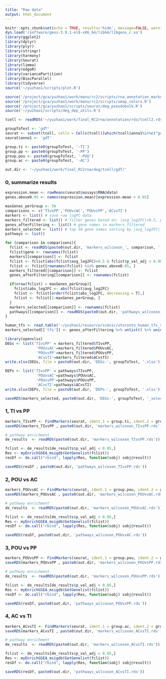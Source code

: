 ```yaml
---
title: "Raw data"
output: html_document
---
```


```r
knitr::opts_chunk$set(echo = TRUE, results='hide', message=FALSE, warning=FALSE, fig.height = 7, fig.width = 7)
dyn.load('/software/geos-3.9.1-el8-x86_64/lib64/libgeos_c.so')
library(ggplot2)
library(dplyr)
library(plyr)
library(stringr)
library(harmony)
library(Seurat)
library(limma)
library(edgeR)
library(variancePartition)
library(BiocParallel)
library(tidyverse)
source('~/yuzhao1/scripts/plot.R')
```

```r
source('/project/gca/yuzhao1/work/manu/rc2/scripts/rna_annotation_markers.R')
source('/project/gca/yuzhao1/work/manu/rc2/scripts/umap_colors.R')
source('/project/gca/yuzhao1/scripts/seurat/deg_pseudobulk.R')
source('~/yuzhao1/scripts/deg_dep_utils.R')
```

```r
tcell <- readRDS('~/yuzhao1/work/final_RC2rna/annotation/rds/tcell2.rds')
```

```r
groupToTest <- 'gdT'
seurat <- subset(tcell, cells = Cells(tcell)[which(tcell$anno1%in%c("gdT"))])
seurat$anno1 <- 'gdT'

group.ti <- paste0(groupToTest, '-TI')
group.pp <- paste0(groupToTest, '-PP')
group.pou <- paste0(groupToTest, '-POU')
group.ac <- paste0(groupToTest, '-AC')
```

```r
out.dir <- '~/yuzhao1/work/final_RC2rna/deg/tcell/gdT/'
```

### 0, summarize results

```r
expression.mean <- rowMeans(seurat@assays$RNA@data)
genes.above0.05 <- names(expression.mean)[expression.mean > 0.05]
```

```r
maxGenes_perGroup <- 50
comparisons <- c('TIvsPP','POUvsAC','POUvsPP','ACvsTI')
markers <- list() # save raw logFC data
markers_filtered <- list() # filter genes based on: |avg_log2FC|>0.5, p_val_adj < 0.001, expression.mean > 0.05
genes_afterFiltering <- list() # gene names in markers_filtered
markers_selected <- list() # top 50 gene names sorting by |avg_log2FC| per group
pathways <- list()

for (comparison in comparisons){
  fclist <- readRDS(paste0(out.dir, 'markers_wilcoxon_', comparison, '.rds'))
  fclist$gene <- rownames(fclist)
  markers[[comparison]] <- fclist
  fclist <- fclist[abs(fclist$avg_log2FC)>0.5 & fclist$p_val_adj < 0.001, ]
  fclist <- fclist[rownames(fclist) %in% genes.above0.05, ]
  markers_filtered[[comparison]] <- fclist
  genes_afterFiltering[[comparison]] <- rownames(fclist)

  if(nrow(fclist) > maxGenes_perGroup){
    fclist$abs_log2FC <- abs(fclist$avg_log2FC)
    fclist <- fclist[order(fclist$abs_log2FC, decreasing = T),]
    fclist <- fclist[1:maxGenes_perGroup, ]
  }
  markers_selected[[comparison]] <- rownames(fclist)
  pathways[[comparison]] <- readRDS(paste0(out.dir, 'pathways_wilcoxon_', comparison, '.rds'))
}

human_tfs <- read.table('~/yuzhao1/resource/scenic/utoronto_human_tfs_v_1.01.txt', header = F)[[1]]
markers_selected[['tfs']] <- genes_afterFiltering %>% unlist() %>% unique() %>% intersect(., human_tfs)
```

```r
library(openxlsx)
DEGs <- list('TIvsPP' = markers_filtered$TIvsPP, 
              'POUvsAC'=markers_filtered$POUvsAC,
              'POUvsPP'=markers_filtered$POUvsPP,
              'ACvsTI'=markers_filtered$ACvsTI)
write.xlsx(DEGs, file = paste0(out.dir, 'DEGs-', groupToTest, '.xlsx'))

DEPs <- list('TIvsPP' = pathways$TIvsPP, 
              'POUvsAC'=pathways$POUvsAC,
              'POUvsPP'=pathways$POUvsPP,
              'ACvsTI'=pathways$ACvsTI)
write.xlsx(DEPs, file = paste0(out.dir, 'DEPs-', groupToTest, '.xlsx'))

saveRDS(markers_selected, paste0(out.dir, 'DEGs-', groupToTest, '_selected.rds'))
```


### 1, TI vs PP

```r
markers_TIvsPP <- FindMarkers(seurat, ident.1 = group.ti, ident.2 = group.pp, group.by = 'anno1_loc', logfc.threshold = 0)
saveRDS(markers_TIvsPP , paste0(out.dir, 'markers_wilcoxon_TIvsPP.rds'))
```

```r
# pathway enrichment
de_results  <- readRDS(paste0(out.dir, 'markers_wilcoxon_TIvsPP.rds'))

fclist <- de_results[de_results$p_val_adj < 0.05,]
Res <- myEnrichGSEA_msigdb(GetGenelist(fclist))
resDf <- do.call("rbind", lapply(Res, function(sobj) sobj@result))

saveRDS(resDf , paste0(out.dir, 'pathways_wilcoxon_TIvsPP.rds'))
```


### 2, POU vs AC

```r
markers_POUvsAC <- FindMarkers(seurat, ident.1 = group.pou, ident.2 = group.ac, group.by = 'anno1_loc', logfc.threshold = 0)
saveRDS(markers_POUvsAC , paste0(out.dir, 'markers_wilcoxon_POUvsAC.rds'))
```

```r
# pathway enrichment
de_results  <- readRDS(paste0(out.dir, 'markers_wilcoxon_POUvsAC.rds'))

fclist <- de_results[de_results$p_val_adj < 0.05,]
Res <- myEnrichGSEA_msigdb(GetGenelist(fclist))
resDf <- do.call("rbind", lapply(Res, function(sobj) sobj@result))

saveRDS(resDf, paste0(out.dir, 'pathways_wilcoxon_POUvsAC.rds'))
```



### 3, POU vs PP

```r
markers_POUvsPP <- FindMarkers(seurat, ident.1 = group.pou, ident.2 = group.pp, group.by = 'anno1_loc', logfc.threshold = 0)
saveRDS(markers_POUvsPP , paste0(out.dir, 'markers_wilcoxon_POUvsPP.rds'))
```

```r
# pathway enrichment
de_results  <- readRDS(paste0(out.dir, 'markers_wilcoxon_POUvsPP.rds'))

fclist <- de_results[de_results$p_val_adj < 0.05,]
Res <- myEnrichGSEA_msigdb(GetGenelist(fclist))
resDf <- do.call("rbind", lapply(Res, function(sobj) sobj@result))

saveRDS(resDf, paste0(out.dir, 'pathways_wilcoxon_POUvsPP.rds'))
```



### 4, AC vs TI

```r
markers_ACvsTI <- FindMarkers(seurat, ident.1 = group.ac, ident.2 = group.ti, group.by = 'anno1_loc', logfc.threshold = 0)
saveRDS(markers_ACvsTI , paste0(out.dir, 'markers_wilcoxon_ACvsTI.rds'))
```

```r
# pathway enrichment
de_results  <- readRDS(paste0(out.dir, 'markers_wilcoxon_ACvsTI.rds'))

fclist <- de_results[de_results$p_val_adj < 0.05,]
Res <- myEnrichGSEA_msigdb(GetGenelist(fclist))
resDf <- do.call("rbind", lapply(Res, function(sobj) sobj@result))

saveRDS(resDf, paste0(out.dir, 'pathways_wilcoxon_ACvsTI.rds'))
```




